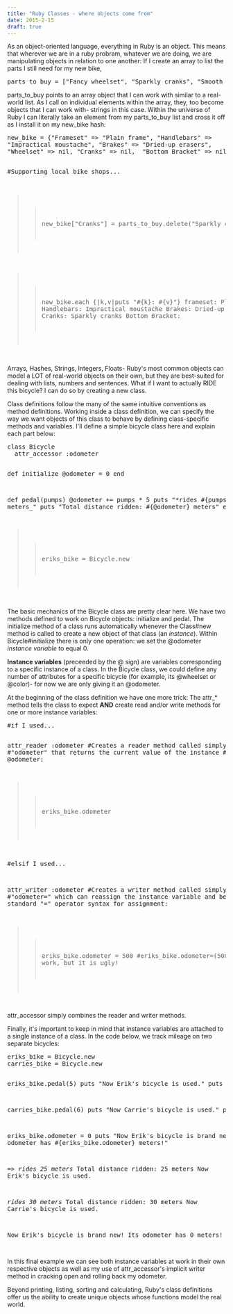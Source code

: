 ```yaml
---
title: "Ruby Classes - where objects come from"
date: 2015-2-15
draft: true
---
```


<p>
As an object-oriented language, everything in Ruby is an object. This means that wherever we are in a ruby probram, whatever we are doing, we are manipulating objects in relation to one another: If I create an array to list the parts I still need for my new bike,
</p>
<div class="code">
<pre>
parts_to_buy = ["Fancy wheelset", "Sparkly cranks", "Smooth bottom bracket"]
</pre>
</div>
<p>
parts_to_buy points to an array object that I can work with similar to a real-world list. As I call on individual elements within the array, they, too become objects that I can work with- strings in this case. Within the universe of Ruby I can literally take an element from my parts_to_buy list and cross it off as I install it on my new_bike hash:
</p>
<div class="code">
<pre>
new_bike = {"Frameset" => "Plain frame", "Handlebars" =>
"Impractical moustache", "Brakes" => "Dried-up erasers",
"Wheelset" => nil, "Cranks" => nil,  "Bottom Bracket" => nil}

#Supporting local bike shops...

> > new_bike["Cranks"] = parts_to_buy.delete("Sparkly cranks")

> > new_bike.each {|k,v|puts "#{k}: #{v}"}
> > frameset: Plain frame
> > Handlebars: Impractical moustache
> > Brakes: Dried-up erasers
> > Wheelset:
> > Cranks: Sparkly cranks
> > Bottom Bracket:

</pre>
</div>
<p>
Arrays, Hashes, Strings, Integers, Floats- Ruby's most common objects can model a LOT of real-world objects on their own, but they are best-suited for dealing with lists, numbers and sentences. What if I want to actually RIDE this bicycle? I can do so by creating a new class.
</p>
<p>
Class definitions follow the many of the same intuitive conventions as method definitions. Working inside a class definition, we can specify the way we want objects of this class to behave by defining class-specific methods and variables. I'll define a simple bicycle class here and explain each part below:
</p>
<div class="code">
<pre>
class Bicycle
  attr_accessor :odometer

def initialize
@odometer = 0
end

def pedal(pumps)
@odometer += pumps * 5
puts "*rides #{pumps _ 5} meters_"
puts "Total distance ridden: #{@odometer} meters"
end
end

> > eriks_bike = Bicycle.new

</pre>
</div>
<p>
The basic mechanics of the Bicycle class are pretty clear here. We have two methods defined to work on Bicycle objects: initialize and pedal. The initialize method of a class runs automatically whenever the Class#new method is called to create a new object of that class (an <em>instance</em>). Within Bicycle#initialize there is only one operation: we set the @odometer <em>instance variable</em> to equal 0.
</p>
<p>
<strong>Instance variables</strong> (preceeded by the @ sign) are variables corresponding to a specific instance of a class. In the Bicycle class, we could define any number of attributes for a specific bicycle (for example, its @wheelset or @color)- for now we are only giving it an @odometer.
</p>
<p>
At the beginning of the class definition we have one more trick: The attr_* method tells the class to expect <strong>AND</strong> create read and/or write methods for one or more instance variables:
</p>
<div class="code">
<pre>
#if I used...

attr_reader :odometer #Creates a reader method called simply
#"odometer" that returns the current value of the instance
#variable @odometer:

> > eriks_bike.odometer

#elsif I used...

attr_writer :odometer #Creates a writer method called simply
#"odometer=" which can reassign the instance variable and be
#used with standard "=" operator syntax for assignment:

> > eriks_bike.odometer = 500 #eriks_bike.odometer=(500) would
> > #also work, but it is ugly!

</pre>
</div>
<p>
attr_accessor simply combines the reader and writer methods.
</p>
<p>
Finally, it's important to keep in mind that instance variables are attached to a single instance of a class. In the code below, we track mileage on two separate bicycles:
</p>
<div class="code">
<pre>
eriks_bike = Bicycle.new
carries_bike = Bicycle.new

eriks_bike.pedal(5)
puts "Now Erik's bicycle is used."
puts

carries_bike.pedal(6)
puts "Now Carrie's bicycle is used."
puts

eriks_bike.odometer = 0
puts "Now Erik's bicycle is brand new! Its odometer has
#{eriks_bike.odometer} meters!"

=> _rides 25 meters_
Total distance ridden: 25 meters
Now Erik's bicycle is used.

_rides 30 meters_
Total distance ridden: 30 meters
Now Carrie's bicycle is used.

Now Erik's bicycle is brand new! Its odometer has 0 meters!

</pre>
</div>
<p>
In this final example we can see both instance variables at work in their own respective objects as well as my use of attr_accessor's implicit writer method in cracking open and rolling back my odometer.
</p>
<p>
Beyond printing, listing, sorting and calculating, Ruby's class definitions offer us the ability to create unique objects whose functions model the real world.
</p>
